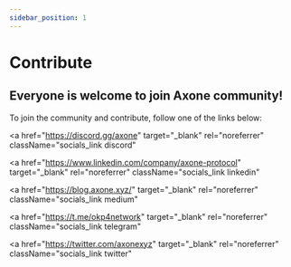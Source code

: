 ```yaml
---
sidebar_position: 1
---
```


# Contribute

## Everyone is welcome to join Axone community!

To join the community and contribute, follow one of the links below:


<div className="social_media">
<a
  href="https://axone.xyz"
  target="_blank"
  rel="noreferrer"
  className="socials_link website"
>
  <IconAxone />
</a>

<a href="https://github.com/axone-protocol" target="_blank" rel="noreferrer" className="socials_link github">
  <IconGithub />
</a>

<a
  href="https://discord.gg/axone"
  target="_blank"
  rel="noreferrer"
  className="socials_link discord"
>
  <IconDiscord />

</a>

<a
  href="https://www.linkedin.com/company/axone-protocol"
  target="_blank"
  rel="noreferrer"
  className="socials_link linkedin"
>
  <IconLinkedin />
</a>

<a
  href="https://blog.axone.xyz/"
  target="_blank"
  rel="noreferrer"
  className="socials_link medium"
>
  <IconMedium />
</a>

<a
  href="https://t.me/okp4network"
  target="_blank"
  rel="noreferrer"
  className="socials_link telegram"
>
  <IconTelegram />
</a>

<a
  href="https://twitter.com/axonexyz"
  target="_blank"
  rel="noreferrer"
  className="socials_link twitter"
>
  <IconTwitter />
</a>
</div>

